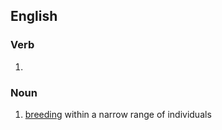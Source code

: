 ==English==

===Verb===
{{head|en|present participle}}

# {{present participle of|interbreed|lang=en|nocat=1}}

===Noun===
{{en-noun|-}}

# [[breeding]] within a narrow range of individuals